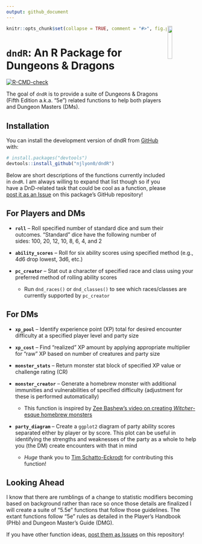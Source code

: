 ```yaml
---
output: github_document
---
```


<!-- README.md is generated from README.Rmd. Please edit that file -->

<img src="man/figures/dndR_hex.png" align = "right" width = "15%" />

```r
knitr::opts_chunk$set(collapse = TRUE, comment = "#>", fig.path = "man/figures/README-")
```

# `dndR`: An R Package for Dungeons & Dragons 

<!-- badges: start -->
[![R-CMD-check](https://github.com/njlyon0/dndR/workflows/R-CMD-check/badge.svg)](https://github.com/njlyon0/dndR/actions)
<!-- badges: end -->

The goal of `dndR` is to provide a suite of Dungeons & Dragons (Fifth Edition a.k.a. "5e") related functions to help both players and Dungeon Masters (DMs).

## Installation

You can install the development version of dndR from [GitHub](https://github.com/) with:

``` r
# install.packages("devtools")
devtools::install_github("njlyon0/dndR")
```

Below are short descriptions of the functions currently included in `dndR`. I am always willing to expand that list though so if you have a DnD-related task that could be cool as a function, please [post it as an Issue](https://github.com/njlyon0/dndR/issues) on this package's GitHub repository!

## For Players and DMs

- **`roll`** -- Roll specified number of standard dice and sum their outcomes. "Standard" dice have the following number of sides: 100, 20, 12, 10, 8, 6, 4, and 2

- **`ability_scores`** -- Roll for six ability scores using specified method (e.g., 4d6 drop lowest, 3d6, etc.)

- **`pc_creator`** -- Stat out a character of specified race and class using your preferred method of rolling ability scores

    - Run `dnd_races()` or `dnd_classes()` to see which races/classes are currently supported by `pc_creator`

## For DMs

- **`xp_pool`** -- Identify experience point (XP) total for desired encounter difficulty at a specified player level and party size

- **`xp_cost`** -- Find "realized" XP amount by applying appropriate multiplier for "raw" XP based on number of creatures and party size

- **`monster_stats`** -- Return monster stat block of specified XP value or challenge rating (CR)

- **`monster_creator`** -- Generate a homebrew monster with additional immunities and vulnerabilities of specified difficulty (adjustment for these is performed automatically)

    - This function is inspired by [Zee Bashew's video on creating *Witcher*-esque homebrew monsters](https://www.youtube.com/watch?v=GhjkPv4qo5w)
    
- **`party_diagram`** -- Create a `ggplot2` diagram of party ability scores separated either by player or by score. This plot can be useful in identifying the strengths and weaknesses of the party as a whole to help you (the DM) create encounters with that in mind

    - _Huge_ thank you to [Tim Schatto-Eckrodt](https://kudusch.de/) for contributing this function!
    
## Looking Ahead

I know that there are rumblings of a change to statistic modifiers becoming based on background rather than race so once those details are finalized I will create a suite of "5.5e" functions that follow those guidelines. The extant functions follow "5e" rules as detailed in the Player's Handbook (PHb) and Dungeon Master's Guide (DMG).

If you have other function ideas, [post them as Issues](https://github.com/njlyon0/dndR/issues) on this repository!
